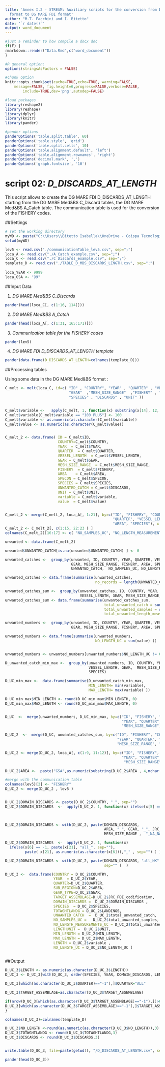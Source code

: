 ```yaml
---
title: 'Annex I.2 - STREAM: Auxiliary scripts for the conversion from DG MARE Med&BS
  format to DG MARE FDI format'
author: "M.T. Facchini and I. Bitetto"
date: '`r date()`'
output: word_document
---
```



```r
#just a reminder to how compile a docx doc
if(F) {
rmarkdown::render("Data.Rmd",c("word_document"))
}
```


```r
#R general option:
options(stringsAsFactors = FALSE)

#chunk option
knitr::opts_chunk$set(cache=TRUE,echo=TRUE, warning=FALSE, 
	message=FALSE, fig.height=6,progress=FALSE,verbose=FALSE,
		include=TRUE,dev='png',autodep=FALSE)

#load packages
library(reshape2)
library(reshape)
library(dplyr)
library(knitr)
library(pander)

#pander options
panderOptions('table.split.table', 60)
panderOptions('table.style', 'grid')
panderOptions('table.split.cells', 10)
panderOptions('table.alignment.default', 'left')
panderOptions('table.alignment.rownames', 'right')
panderOptions('decimal.mark', ',')
panderOptions('graph.fontsize', '10')

```


# script 02: *D_DISCARDS_AT_LENGTH*

This script allows to create the DG MARE FDI D_DISCARDS_AT_LENGTH starting from the DG MARE Med&BS C_Discard tables, the DG MARE Med&BS A_Catch table. The communication table is used for the conversion of the FISHERY codes.


##Settings 

```r

# set the working directory
myWD <- paste("C:\\Users\\Bitetto Isabella\\OneDrive - Coispa Tecnologia & Ricerca S.C.A.R.L\\MARE22\\STREAM\\FINAL REVISION OF DELIVERABLES\\DG_MARE_MedBS_to_FDI", sep="")
setwd(myWD)

lev5 <- read.csv("./communicationTable_lev5.csv", sep=";")
loca_A <- read.csv("./A_Catch_example.csv", sep=";")  
loca_C <- read.csv("./C Discards_example.csv", sep=";")
template_D <- read.csv("./TABLE_D_MBS_DISCARDS_LENGTH.csv", sep=";")
  
loca_YEAR <- 9999
loca_GSA <- "99"

```

##Input Data

1) *DG MARE Med&BS C_Discards*

```r
pander(head(loca_C[, c(1:16, 114)]))
```

2) *DG MARE Med&BS A_Catch*

```r
pander(head(loca_A[, c(1:31, 165:171)]))
```


3) *Communication table for the FISHERY codes*

```r
pander(lev5)
```


4) *DG MARE FDI D_DISCARDS_AT_LENGTH template*

```r
pander(data.frame(D_DISCARDS_AT_LENGTH=colnames(template_D)))
```


##Processing tables 

Using some data in the DG MARE Med&BS format :


```r
C_melt <- melt(loca_C, id=c( "ID" , "COUNTRY", "YEAR" , "QUARTER" , "VESSEL_LENGTH",
                             "GEAR"  ,"MESH_SIZE_RANGE"  ,"FISHERY" , "AREA"  ,"SPECON" , 
                             "SPECIES" , "DISCARDS" , "UNIT" ))


C_melt$variable <-   apply(C_melt, 1, function(x) substring(x[14], 12, nchar(x[14])) )
C_melt$variable[C_melt$variable == "100_PLUS"] <- 100
C_melt$variable <- as.numeric(as.character(C_melt$variable))
C_melt$value <- as.numeric(as.character(C_melt$value))


C_melt_2 <- data.frame( ID = C_melt$ID,
                        COUNTRY=C_melt$COUNTRY,
                        YEAR  = C_melt$YEAR,        
                        QUARTER  = C_melt$QUARTER,       
                        VESSEL_LENGTH  = C_melt$VESSEL_LENGTH,   
                        GEAR = C_melt$GEAR, 
                        MESH_SIZE_RANGE  = C_melt$MESH_SIZE_RANGE, 
                        FISHERY  = C_melt$FISHERY,       
                        AREA    = C_melt$AREA,      
                        SPECON = C_melt$SPECON, 
                        SPECIES = C_melt$SPECIES, 
                        UNWANTED_CATCH = C_melt$DISCARDS, 
                        UNIT = C_melt$UNIT, 
                        variable = C_melt$variable, 
                        value  = C_melt$value) 


C_melt_2 <- merge(C_melt_2, loca_A[, 1:21], by=c("ID", "FISHERY", "COUNTRY", "YEAR", 
                                                 "QUARTER", "VESSEL_LENGTH", "GEAR", "MESH_SIZE_RANGE",  
                                                 "AREA", "SPECIES"), x.all=T)
C_melt_2 <- C_melt_2[, c(1:15, 22:23 ) ] 
colnames(C_melt_2)[16:17] <- c( "NO_SAMPLES_UC", "NO_LENGTH_MEASUREMENTS_UC")

unwanted <- data.frame(C_melt_2)

unwanted$UNWANTED_CATCH[is.na(unwanted$UNWANTED_CATCH) ] <- 0

unwanted_catches <-  group_by(unwanted, ID, COUNTRY, YEAR, QUARTER, VESSEL_LENGTH, 
                              GEAR, MESH_SIZE_RANGE, FISHERY, AREA, SPECIES, 
                              UNWANTED_CATCH,  NO_SAMPLES_UC, NO_LENGTH_MEASUREMENTS_UC)

unwanted_catches <- data.frame(summarise(unwanted_catches, 
                                         no_records = length(UNWANTED_CATCH) ))

unwanted_catches_sum <-  group_by(unwanted_catches, ID, COUNTRY, YEAR, QUARTER, 
                                  VESSEL_LENGTH, GEAR, MESH_SIZE_RANGE, FISHERY, AREA, SPECIES)
unwanted_catches_sum <- data.frame(summarise(unwanted_catches_sum, 
                                             total_unwanted_catch = sum(UNWANTED_CATCH) , 
                                             total_unwanted_samples = sum(NO_SAMPLES_UC), 
                                             total_unwanted_length_measurements = sum(NO_LENGTH_MEASUREMENTS_UC) )) 

unwanted_numbers <-  group_by(unwanted, ID, COUNTRY, YEAR, QUARTER, VESSEL_LENGTH, 
                              GEAR, MESH_SIZE_RANGE, FISHERY, AREA, SPECIES, UNIT, variable )

unwanted_numbers <- data.frame(summarise(unwanted_numbers, 
                                         NO_LENGTH_UC = sum(value) )) 


unwanted_numbers <- unwanted_numbers[unwanted_numbers$NO_LENGTH_UC != 0, ]

D_unwanted_catch_min_max <-  group_by(unwanted_numbers, ID, COUNTRY, YEAR, QUARTER, 
                                      VESSEL_LENGTH, GEAR,  MESH_SIZE_RANGE, FISHERY,  AREA, 
                                      SPECIES) 

D_UC_min_max <-  data.frame(summarise(D_unwanted_catch_min_max,   
                                      MIN_LENGTH= min(variable), 
                                      MAX_LENGTH= max(variable) )) 

D_UC_min_max$MIN_LENGTH <- round(D_UC_min_max$MIN_LENGTH, 0)
D_UC_min_max$MAX_LENGTH <- round(D_UC_min_max$MAX_LENGTH, 0)


D_UC  <-  merge(unwanted_numbers, D_UC_min_max, by=c("ID", "FISHERY", "COUNTRY" , 
                                                     "YEAR", "QUARTER", "VESSEL_LENGTH", "GEAR", 
                                                     "MESH_SIZE_RANGE","AREA", "SPECIES") , all=T) 

D_UC_2  <-  merge(D_UC, unwanted_catches_sum, by=c("ID", "FISHERY", "COUNTRY" , 
                                                   "YEAR", "QUARTER", "VESSEL_LENGTH", "GEAR", 
                                                   "MESH_SIZE_RANGE", "AREA", "SPECIES") , all.x=T)

D_UC_2 <- merge(D_UC_2, loca_A[, c(1:9, 11:12)], by=c("ID", "FISHERY", "COUNTRY" , 
                                                     "YEAR", "QUARTER", "VESSEL_LENGTH", "GEAR",
                                                      "MESH_SIZE_RANGE", "AREA", "SPECIES") , all.x=T) 

D_UC_2$AREA <-  paste("GSA",as.numeric(substring(D_UC_2$AREA , 4,nchar(as.character(D_UC_2$AREA)))) ,sep="")

#merge with the communication table
colnames(lev5)[2] <- "FISHERY"
D_UC_2 <- merge(D_UC_2 , lev5 )


D_UC_2$DOMAIN_DISCARDS <- paste(D_UC_2$COUNTRY, "_", sep="")
D_UC_2$DOMAIN_DISCARDS  <-  apply(D_UC_2, 1, function(x) ifelse(x[5] == -1, paste(x[21],
                                                                                  "all_", sep=""), paste( x[21], as.numeric(as.character(x[5])),
                                                                                                          "_" , sep="") ) )

D_UC_2$DOMAIN_DISCARDS <- with(D_UC_2, paste(DOMAIN_DISCARDS, 
                                             AREA, "_", GEAR, "_", JRC_FDI_codification ,"_", 
                                             MESH_SIZE_RANGE ,  "_NA_NA_" , sep="" )  )   

D_UC_2$DOMAIN_DISCARDS  <-  apply(D_UC_2, 1, function(x) 
  ifelse(x[6] == -1, paste(x[21], "all_", sep=""), 
         paste( x[21], as.numeric(as.character(x[6])),"_" , sep="") ) )

D_UC_2$DOMAIN_DISCARDS <- with(D_UC_2, paste(DOMAIN_DISCARDS, "all_NK" ,
                                             sep="" )  )   

D_UC_3 <-  data.frame(COUNTRY = D_UC_2$COUNTRY,
                      YEAR  = D_UC_2$YEAR,
                      QUARTER=D_UC_2$QUARTER,
                      SUB_REGION=D_UC_2$AREA,
                      GEAR_TYPE=D_UC_2$GEAR,
                      TARGET_ASSEMBLAGE=D_UC_2$JRC_FDI_codification,
                      DOMAIN_DISCARDS =  D_UC_2$DOMAIN_DISCARDS ,
                      SPECIES  = D_UC_2$SPECIES,
                      TOTWGHTLANDG = D_UC_2$LANDINGS,
                      UNWANTED_CATCH  =  D_UC_2$total_unwanted_catch, 
                      NO_SAMPLES_UC =   D_UC_2$total_unwanted_samples, 
                      NO_LENGTH_MEASUREMENTS_UC = D_UC_2$total_unwanted_length_measurements,
                      LENGTHUNIT =  D_UC_2$UNIT, 
                      MIN_LENGTH = D_UC_2$MIN_LENGTH, 
                      MAX_LENGTH = D_UC_2$MAX_LENGTH,
                      LENGTH = D_UC_2$variable , 
                      NO_LENGTH_UC = D_UC_2$NO_LENGTH_UC )



```


##Output

```r

D_UC_3$LENGTH <- as.numeric(as.character(D_UC_3$LENGTH))
D_UC_3 <- D_UC_3[with(D_UC_3, order(SPECIES, YEAR, DOMAIN_DISCARDS, LENGTH) ), ]

D_UC_3[which(as.character(D_UC_3$QUARTER)=="-1"),]$QUARTER="ALL"

D_UC_3$TARGET_ASSEMBLAGE=as.character(D_UC_3$TARGET_ASSEMBLAGE)

if(nrow(D_UC_3[which(as.character(D_UC_3$TARGET_ASSEMBLAGE)=="-1"),])>0){
D_UC_3[which(as.character(D_UC_3$TARGET_ASSEMBLAGE)=="-1"),]$TARGET_ASSEMBLAGE="NK"
}

colnames(D_UC_3)=colnames(template_D)

D_UC_3$NO_LENGTH <-round(as.numeric(as.character(D_UC_3$NO_LENGTH)),3) 
D_UC_3$TOTWGHTLANDG <- round(D_UC_3$TOTWGHTLANDG,3)
D_UC_3$DISCARDS <- round(D_UC_3$DISCARDS,3)


write.table(D_UC_3, file=paste(getwd(), "/D_DISCARDS_AT_LENGTH.csv", sep=""), sep=";", row.names=F)

pander(head(D_UC_3))
```



